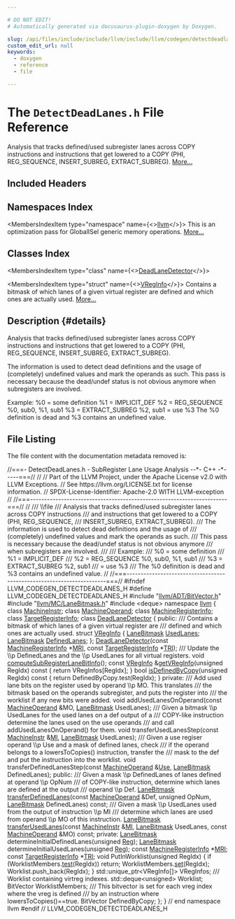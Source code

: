 ```yaml
---

# DO NOT EDIT!
# Automatically generated via docusaurus-plugin-doxygen by Doxygen.

slug: /api/files/include/include/llvm/include/llvm/codegen/detectdeadlanes-h
custom_edit_url: null
keywords:
  - doxygen
  - reference
  - file

---
```





# The `DetectDeadLanes.h` File Reference

<DoxygenPage pluginConfig={pluginConfig}>

Analysis that tracks defined/used subregister lanes across COPY instructions and instructions that get lowered to a COPY (PHI, REG&#95;SEQUENCE, INSERT&#95;SUBREG, EXTRACT&#95;SUBREG). <a href="#details">More...</a>

## Included Headers

<IncludesList>
<IncludesListItem
  filePath="llvm/ADT/BitVector.h"
  permalink="/docs/api/files/include/include/llvm/include/llvm/adt/bitvector-h"
  isLocal="true" />
<IncludesListItem
  filePath="llvm/MC/LaneBitmask.h"
  permalink="/docs/api/files/include/include/llvm/include/llvm/mc/lanebitmask-h"
  isLocal="true" />
<IncludesListItem
  filePath="deque"
  permalink=""
  isLocal="false" />
</IncludesList>

## Namespaces Index

<MembersIndex>

<MembersIndexItem
  type="namespace"
  name={<><a href="/docs/api/namespaces/llvm">llvm</a></>}>
This is an optimization pass for GlobalISel generic memory operations. <a href="/docs/api/namespaces/llvm/#details">More...</a>
</MembersIndexItem>

</MembersIndex>

## Classes Index

<MembersIndex>

<MembersIndexItem
  type="class"
  name={<><a href="/docs/api/classes/llvm/deadlanedetector">DeadLaneDetector</a></>}>
</MembersIndexItem>

<MembersIndexItem
  type="struct"
  name={<><a href="/docs/api/structs/llvm/deadlanedetector/vreginfo">VRegInfo</a></>}>
Contains a bitmask of which lanes of a given virtual register are defined and which ones are actually used. <a href="/docs/api/structs/llvm/deadlanedetector/vreginfo/#details">More...</a>
</MembersIndexItem>

</MembersIndex>

## Description {#details}

Analysis that tracks defined/used subregister lanes across COPY instructions and instructions that get lowered to a COPY (PHI, REG&#95;SEQUENCE, INSERT&#95;SUBREG, EXTRACT&#95;SUBREG).

The information is used to detect dead definitions and the usage of (completely) undefined values and mark the operands as such. This pass is necessary because the dead/undef status is not obvious anymore when subregisters are involved.

Example: %0 = some definition %1 = IMPLICIT&#95;DEF %2 = REG&#95;SEQUENCE %0, sub0, %1, sub1 %3 = EXTRACT&#95;SUBREG %2, sub1 = use %3 The %0 definition is dead and %3 contains an undefined value.

## File Listing

The file content with the documentation metadata removed is:

<ProgramListing>

<Link id="l00001" /><CodeLine lineNumber="1"><Highlight kind="comment">//===- DetectDeadLanes.h - SubRegister Lane Usage Analysis --&#42;- C++ -&#42;-----===//</Highlight><Highlight kind="normal"></Highlight></CodeLine>
<Link id="l00002" /><CodeLine lineNumber="2"><Highlight kind="normal"></Highlight><Highlight kind="comment">//</Highlight><Highlight kind="normal"></Highlight></CodeLine>
<Link id="l00003" /><CodeLine lineNumber="3"><Highlight kind="normal"></Highlight><Highlight kind="comment">// Part of the LLVM Project, under the Apache License v2.0 with LLVM Exceptions.</Highlight><Highlight kind="normal"></Highlight></CodeLine>
<Link id="l00004" /><CodeLine lineNumber="4"><Highlight kind="normal"></Highlight><Highlight kind="comment">// See https://llvm.org/LICENSE.txt for license information.</Highlight><Highlight kind="normal"></Highlight></CodeLine>
<Link id="l00005" /><CodeLine lineNumber="5"><Highlight kind="normal"></Highlight><Highlight kind="comment">// SPDX-License-Identifier: Apache-2.0 WITH LLVM-exception</Highlight><Highlight kind="normal"></Highlight></CodeLine>
<Link id="l00006" /><CodeLine lineNumber="6"><Highlight kind="normal"></Highlight><Highlight kind="comment">//</Highlight><Highlight kind="normal"></Highlight></CodeLine>
<Link id="l00007" /><CodeLine lineNumber="7"><Highlight kind="normal"></Highlight><Highlight kind="comment">//===----------------------------------------------------------------------===//</Highlight><Highlight kind="normal"></Highlight></CodeLine>
<Link id="l00008" /><CodeLine lineNumber="8"><Highlight kind="normal"></Highlight><Highlight kind="comment">//</Highlight><Highlight kind="comment"></Highlight></CodeLine>
<Link id="l00009" /><CodeLine lineNumber="9"><Highlight kind="comment">/// \\file</Highlight></CodeLine>
<Link id="l00010" /><CodeLine lineNumber="10"><Highlight kind="comment">/// Analysis that tracks defined/used subregister lanes across COPY instructions</Highlight></CodeLine>
<Link id="l00011" /><CodeLine lineNumber="11"><Highlight kind="comment">/// and instructions that get lowered to a COPY (PHI, REG&#95;SEQUENCE,</Highlight></CodeLine>
<Link id="l00012" /><CodeLine lineNumber="12"><Highlight kind="comment">/// INSERT&#95;SUBREG, EXTRACT&#95;SUBREG).</Highlight></CodeLine>
<Link id="l00013" /><CodeLine lineNumber="13"><Highlight kind="comment">/// The information is used to detect dead definitions and the usage of</Highlight></CodeLine>
<Link id="l00014" /><CodeLine lineNumber="14"><Highlight kind="comment">/// (completely) undefined values and mark the operands as such.</Highlight></CodeLine>
<Link id="l00015" /><CodeLine lineNumber="15"><Highlight kind="comment">/// This pass is necessary because the dead/undef status is not obvious anymore</Highlight></CodeLine>
<Link id="l00016" /><CodeLine lineNumber="16"><Highlight kind="comment">/// when subregisters are involved.</Highlight></CodeLine>
<Link id="l00017" /><CodeLine lineNumber="17"><Highlight kind="comment">///</Highlight></CodeLine>
<Link id="l00018" /><CodeLine lineNumber="18"><Highlight kind="comment">/// Example:</Highlight></CodeLine>
<Link id="l00019" /><CodeLine lineNumber="19"><Highlight kind="comment">///    %0 = some definition</Highlight></CodeLine>
<Link id="l00020" /><CodeLine lineNumber="20"><Highlight kind="comment">///    %1 = IMPLICIT&#95;DEF</Highlight></CodeLine>
<Link id="l00021" /><CodeLine lineNumber="21"><Highlight kind="comment">///    %2 = REG&#95;SEQUENCE %0, sub0, %1, sub1</Highlight></CodeLine>
<Link id="l00022" /><CodeLine lineNumber="22"><Highlight kind="comment">///    %3 = EXTRACT&#95;SUBREG %2, sub1</Highlight></CodeLine>
<Link id="l00023" /><CodeLine lineNumber="23"><Highlight kind="comment">///       = use %3</Highlight></CodeLine>
<Link id="l00024" /><CodeLine lineNumber="24"><Highlight kind="comment">/// The %0 definition is dead and %3 contains an undefined value.</Highlight><Highlight kind="normal"></Highlight></CodeLine>
<Link id="l00025" /><CodeLine lineNumber="25"><Highlight kind="normal"></Highlight><Highlight kind="comment">//</Highlight><Highlight kind="normal"></Highlight></CodeLine>
<Link id="l00026" /><CodeLine lineNumber="26"><Highlight kind="normal"></Highlight><Highlight kind="comment">//===----------------------------------------------------------------------===//</Highlight><Highlight kind="normal"></Highlight></CodeLine>
<Link id="l00027" /><CodeLine lineNumber="27"><Highlight kind="normal"></Highlight></CodeLine>
<Link id="l00028" /><CodeLine lineNumber="28"><Highlight kind="normal"></Highlight><Highlight kind="preprocessor">#ifndef LLVM&#95;CODEGEN&#95;DETECTDEADLANES&#95;H</Highlight><Highlight kind="normal"></Highlight></CodeLine>
<Link id="l00029" /><CodeLine lineNumber="29"><Highlight kind="normal"></Highlight><Highlight kind="preprocessor">#define LLVM&#95;CODEGEN&#95;DETECTDEADLANES&#95;H</Highlight><Highlight kind="normal"></Highlight></CodeLine>
<Link id="l00030" /><CodeLine lineNumber="30"><Highlight kind="normal"></Highlight></CodeLine>
<Link id="l00031" /><CodeLine lineNumber="31"><Highlight kind="normal"></Highlight><Highlight kind="preprocessor">#include &quot;<a href="/docs/api/files/include/include/llvm/include/llvm/adt/bitvector-h">llvm/ADT/BitVector.h</a>&quot;</Highlight><Highlight kind="normal"></Highlight></CodeLine>
<Link id="l00032" /><CodeLine lineNumber="32"><Highlight kind="normal"></Highlight><Highlight kind="preprocessor">#include &quot;<a href="/docs/api/files/include/include/llvm/include/llvm/mc/lanebitmask-h">llvm/MC/LaneBitmask.h</a>&quot;</Highlight><Highlight kind="normal"></Highlight></CodeLine>
<Link id="l00033" /><CodeLine lineNumber="33"><Highlight kind="normal"></Highlight><Highlight kind="preprocessor">#include &lt;deque&gt;</Highlight><Highlight kind="normal"></Highlight></CodeLine>
<Link id="l00034" /><CodeLine lineNumber="34"><Highlight kind="normal"></Highlight></CodeLine>
<Link id="l00035" /><CodeLine lineNumber="35"><Highlight kind="normal"></Highlight><Highlight kind="keyword">namespace </Highlight><Highlight kind="normal"><a href="/docs/api/namespaces/llvm">llvm</a> &#123;</Highlight></CodeLine>
<Link id="l00036" /><CodeLine lineNumber="36"><Highlight kind="normal"></Highlight></CodeLine>
<Link id="l00037" /><CodeLine lineNumber="37"><Highlight kind="normal"></Highlight><Highlight kind="keyword">class </Highlight><Highlight kind="normal"><a href="/docs/api/classes/llvm/machineinstr">MachineInstr</a>;</Highlight></CodeLine>
<Link id="l00038" /><CodeLine lineNumber="38"><Highlight kind="normal"></Highlight><Highlight kind="keyword">class </Highlight><Highlight kind="normal"><a href="/docs/api/classes/llvm/machineoperand">MachineOperand</a>;</Highlight></CodeLine>
<Link id="l00039" /><CodeLine lineNumber="39"><Highlight kind="normal"></Highlight><Highlight kind="keyword">class </Highlight><Highlight kind="normal"><a href="/docs/api/classes/llvm/machineregisterinfo">MachineRegisterInfo</a>;</Highlight></CodeLine>
<Link id="l00040" /><CodeLine lineNumber="40"><Highlight kind="normal"></Highlight><Highlight kind="keyword">class </Highlight><Highlight kind="normal"><a href="/docs/api/classes/llvm/targetregisterinfo">TargetRegisterInfo</a>;</Highlight></CodeLine>
<Link id="l00041" /><CodeLine lineNumber="41"><Highlight kind="normal"></Highlight></CodeLine>
<Link id="l00042" /><CodeLine lineNumber="42" lineLink="/docs/api/classes/llvm/deadlanedetector"><Highlight kind="normal"></Highlight><Highlight kind="keyword">class </Highlight><Highlight kind="normal"><a href="/docs/api/classes/llvm/deadlanedetector/#a56ad46a86e98bacc679085d4dde19c09">DeadLaneDetector</a> &#123;</Highlight></CodeLine>
<Link id="l00043" /><CodeLine lineNumber="43"><Highlight kind="normal"></Highlight><Highlight kind="keyword">public</Highlight><Highlight kind="normal">:</Highlight><Highlight kind="comment"></Highlight></CodeLine>
<Link id="l00044" /><CodeLine lineNumber="44"><Highlight kind="comment">  /// Contains a bitmask of which lanes of a given virtual register are</Highlight></CodeLine>
<Link id="l00045" /><CodeLine lineNumber="45"><Highlight kind="comment">  /// defined and which ones are actually used.</Highlight><Highlight kind="normal"></Highlight></CodeLine>
<Link id="l00046" /><CodeLine lineNumber="46" lineLink="/docs/api/structs/llvm/deadlanedetector/vreginfo"><Highlight kind="normal">  </Highlight><Highlight kind="keyword">struct </Highlight><Highlight kind="normal"><a href="/docs/api/structs/llvm/deadlanedetector/vreginfo">VRegInfo</a> &#123;</Highlight></CodeLine>
<Link id="l00047" /><CodeLine lineNumber="47" lineLink="/docs/api/structs/llvm/deadlanedetector/vreginfo/#a27d43e7f2ca86bb62e324607b883ff83"><Highlight kind="normal">    <a href="/docs/api/structs/llvm/lanebitmask">LaneBitmask</a> <a href="/docs/api/structs/llvm/deadlanedetector/vreginfo/#a27d43e7f2ca86bb62e324607b883ff83">UsedLanes</a>;</Highlight></CodeLine>
<Link id="l00048" /><CodeLine lineNumber="48" lineLink="/docs/api/structs/llvm/deadlanedetector/vreginfo/#ab5cc16c5db0dad4323f6fe4f60d7eb86"><Highlight kind="normal">    <a href="/docs/api/structs/llvm/lanebitmask">LaneBitmask</a> <a href="/docs/api/structs/llvm/deadlanedetector/vreginfo/#ab5cc16c5db0dad4323f6fe4f60d7eb86">DefinedLanes</a>;</Highlight></CodeLine>
<Link id="l00049" /><CodeLine lineNumber="49"><Highlight kind="normal">  &#125;;</Highlight></CodeLine>
<Link id="l00050" /><CodeLine lineNumber="50"><Highlight kind="normal"></Highlight></CodeLine>
<Link id="l00051" /><CodeLine lineNumber="51"><Highlight kind="normal">  <a href="/docs/api/classes/llvm/deadlanedetector/#a56ad46a86e98bacc679085d4dde19c09">DeadLaneDetector</a>(</Highlight><Highlight kind="keyword">const</Highlight><Highlight kind="normal"> <a href="/docs/api/classes/llvm/machineregisterinfo">MachineRegisterInfo</a> &#42;<a href="/docs/api/files/lib/lib/target/lib/target/aarch64/aarch64advsimdscalarpass-cpp/#aacd2ab195054a3e6a74bfbb9d5d571c8">MRI</a>,</Highlight></CodeLine>
<Link id="l00052" /><CodeLine lineNumber="52"><Highlight kind="normal">                   </Highlight><Highlight kind="keyword">const</Highlight><Highlight kind="normal"> <a href="/docs/api/classes/llvm/targetregisterinfo">TargetRegisterInfo</a> &#42;<a href="/docs/api/files/lib/lib/codegen/machinesink-cpp/#a0f36ed1bc17fc1aa97fe291c439a0698">TRI</a>);</Highlight></CodeLine>
<Link id="l00053" /><CodeLine lineNumber="53"><Highlight kind="normal"></Highlight><Highlight kind="comment"></Highlight></CodeLine>
<Link id="l00054" /><CodeLine lineNumber="54"><Highlight kind="comment">  /// Update the \\p DefinedLanes and the \\p UsedLanes for all virtual registers.</Highlight><Highlight kind="normal"></Highlight></CodeLine>
<Link id="l00055" /><CodeLine lineNumber="55"><Highlight kind="normal">  </Highlight><Highlight kind="keywordtype">void</Highlight><Highlight kind="normal"> <a href="/docs/api/classes/llvm/deadlanedetector/#a1a88b4246b710c6aa48b42fe8c912fd3">computeSubRegisterLaneBitInfo</a>();</Highlight></CodeLine>
<Link id="l00056" /><CodeLine lineNumber="56"><Highlight kind="normal"></Highlight></CodeLine>
<Link id="l00057" /><CodeLine lineNumber="57" lineLink="/docs/api/classes/llvm/deadlanedetector/#ad455392b3cc88b5fd25c9169bac734cc"><Highlight kind="normal">  </Highlight><Highlight kind="keyword">const</Highlight><Highlight kind="normal"> <a href="/docs/api/structs/llvm/deadlanedetector/vreginfo">VRegInfo</a> &amp;<a href="/docs/api/classes/llvm/deadlanedetector/#ad455392b3cc88b5fd25c9169bac734cc">getVRegInfo</a>(</Highlight><Highlight kind="keywordtype">unsigned</Highlight><Highlight kind="normal"> RegIdx)</Highlight><Highlight kind="keyword"> const </Highlight><Highlight kind="normal">&#123;</Highlight></CodeLine>
<Link id="l00058" /><CodeLine lineNumber="58"><Highlight kind="normal">    </Highlight><Highlight kind="keywordflow">return</Highlight><Highlight kind="normal"> VRegInfos&#91;RegIdx&#93;;</Highlight></CodeLine>
<Link id="l00059" /><CodeLine lineNumber="59"><Highlight kind="normal">  &#125;</Highlight></CodeLine>
<Link id="l00060" /><CodeLine lineNumber="60"><Highlight kind="normal"></Highlight></CodeLine>
<Link id="l00061" /><CodeLine lineNumber="61" lineLink="/docs/api/classes/llvm/deadlanedetector/#a9ec138de3b8b6deaf4b31745f3019339"><Highlight kind="normal">  </Highlight><Highlight kind="keywordtype">bool</Highlight><Highlight kind="normal"> <a href="/docs/api/classes/llvm/deadlanedetector/#a9ec138de3b8b6deaf4b31745f3019339">isDefinedByCopy</a>(</Highlight><Highlight kind="keywordtype">unsigned</Highlight><Highlight kind="normal"> RegIdx)</Highlight><Highlight kind="keyword"> const </Highlight><Highlight kind="normal">&#123;</Highlight></CodeLine>
<Link id="l00062" /><CodeLine lineNumber="62"><Highlight kind="normal">    </Highlight><Highlight kind="keywordflow">return</Highlight><Highlight kind="normal"> DefinedByCopy.test(RegIdx);</Highlight></CodeLine>
<Link id="l00063" /><CodeLine lineNumber="63"><Highlight kind="normal">  &#125;</Highlight></CodeLine>
<Link id="l00064" /><CodeLine lineNumber="64"><Highlight kind="normal"></Highlight></CodeLine>
<Link id="l00065" /><CodeLine lineNumber="65"><Highlight kind="normal"></Highlight><Highlight kind="keyword">private</Highlight><Highlight kind="normal">:</Highlight><Highlight kind="comment"></Highlight></CodeLine>
<Link id="l00066" /><CodeLine lineNumber="66"><Highlight kind="comment">  /// Add used lane bits on the register used by operand \\p MO. This translates</Highlight></CodeLine>
<Link id="l00067" /><CodeLine lineNumber="67"><Highlight kind="comment">  /// the bitmask based on the operands subregister, and puts the register into</Highlight></CodeLine>
<Link id="l00068" /><CodeLine lineNumber="68"><Highlight kind="comment">  /// the worklist if any new bits were added.</Highlight><Highlight kind="normal"></Highlight></CodeLine>
<Link id="l00069" /><CodeLine lineNumber="69"><Highlight kind="normal">  </Highlight><Highlight kind="keywordtype">void</Highlight><Highlight kind="normal"> addUsedLanesOnOperand(</Highlight><Highlight kind="keyword">const</Highlight><Highlight kind="normal"> <a href="/docs/api/classes/llvm/machineoperand">MachineOperand</a> &amp;MO, <a href="/docs/api/structs/llvm/lanebitmask">LaneBitmask</a> UsedLanes);</Highlight></CodeLine>
<Link id="l00070" /><CodeLine lineNumber="70"><Highlight kind="normal"></Highlight><Highlight kind="comment"></Highlight></CodeLine>
<Link id="l00071" /><CodeLine lineNumber="71"><Highlight kind="comment">  /// Given a bitmask \\p UsedLanes for the used lanes on a def output of a</Highlight></CodeLine>
<Link id="l00072" /><CodeLine lineNumber="72"><Highlight kind="comment">  /// COPY-like instruction determine the lanes used on the use operands</Highlight></CodeLine>
<Link id="l00073" /><CodeLine lineNumber="73"><Highlight kind="comment">  /// and call addUsedLanesOnOperand() for them.</Highlight><Highlight kind="normal"></Highlight></CodeLine>
<Link id="l00074" /><CodeLine lineNumber="74"><Highlight kind="normal">  </Highlight><Highlight kind="keywordtype">void</Highlight><Highlight kind="normal"> transferUsedLanesStep(</Highlight><Highlight kind="keyword">const</Highlight><Highlight kind="normal"> <a href="/docs/api/classes/llvm/machineinstr">MachineInstr</a> &amp;<a href="/docs/api/files/lib/lib/codegen/lib/codegen/globalisel/irtranslator-cpp/#abe44dfdea65b4f7e11e0a608ab708b76">MI</a>, <a href="/docs/api/structs/llvm/lanebitmask">LaneBitmask</a> UsedLanes);</Highlight></CodeLine>
<Link id="l00075" /><CodeLine lineNumber="75"><Highlight kind="normal"></Highlight><Highlight kind="comment"></Highlight></CodeLine>
<Link id="l00076" /><CodeLine lineNumber="76"><Highlight kind="comment">  /// Given a use regiser operand \\p Use and a mask of defined lanes, check</Highlight></CodeLine>
<Link id="l00077" /><CodeLine lineNumber="77"><Highlight kind="comment">  /// if the operand belongs to a lowersToCopies() instruction, transfer the</Highlight></CodeLine>
<Link id="l00078" /><CodeLine lineNumber="78"><Highlight kind="comment">  /// mask to the def and put the instruction into the worklist.</Highlight><Highlight kind="normal"></Highlight></CodeLine>
<Link id="l00079" /><CodeLine lineNumber="79"><Highlight kind="normal">  </Highlight><Highlight kind="keywordtype">void</Highlight><Highlight kind="normal"> transferDefinedLanesStep(</Highlight><Highlight kind="keyword">const</Highlight><Highlight kind="normal"> <a href="/docs/api/classes/llvm/machineoperand">MachineOperand</a> &amp;<a href="/docs/api/classes/llvm/use">Use</a>,</Highlight></CodeLine>
<Link id="l00080" /><CodeLine lineNumber="80"><Highlight kind="normal">                                <a href="/docs/api/structs/llvm/lanebitmask">LaneBitmask</a> DefinedLanes);</Highlight></CodeLine>
<Link id="l00081" /><CodeLine lineNumber="81"><Highlight kind="normal"></Highlight></CodeLine>
<Link id="l00082" /><CodeLine lineNumber="82"><Highlight kind="normal"></Highlight><Highlight kind="keyword">public</Highlight><Highlight kind="normal">:</Highlight><Highlight kind="comment"></Highlight></CodeLine>
<Link id="l00083" /><CodeLine lineNumber="83"><Highlight kind="comment">  /// Given a mask \\p DefinedLanes of lanes defined at operand \\p OpNum</Highlight></CodeLine>
<Link id="l00084" /><CodeLine lineNumber="84"><Highlight kind="comment">  /// of COPY-like instruction, determine which lanes are defined at the output</Highlight></CodeLine>
<Link id="l00085" /><CodeLine lineNumber="85"><Highlight kind="comment">  /// operand \\p Def.</Highlight><Highlight kind="normal"></Highlight></CodeLine>
<Link id="l00086" /><CodeLine lineNumber="86"><Highlight kind="normal">  <a href="/docs/api/structs/llvm/lanebitmask">LaneBitmask</a> <a href="/docs/api/classes/llvm/deadlanedetector/#aa77e90c3a572d0523249dc6b27e6f10a">transferDefinedLanes</a>(</Highlight><Highlight kind="keyword">const</Highlight><Highlight kind="normal"> <a href="/docs/api/classes/llvm/machineoperand">MachineOperand</a> &amp;Def, </Highlight><Highlight kind="keywordtype">unsigned</Highlight><Highlight kind="normal"> OpNum,</Highlight></CodeLine>
<Link id="l00087" /><CodeLine lineNumber="87"><Highlight kind="normal">                                   <a href="/docs/api/structs/llvm/lanebitmask">LaneBitmask</a> DefinedLanes) </Highlight><Highlight kind="keyword">const</Highlight><Highlight kind="normal">;</Highlight></CodeLine>
<Link id="l00088" /><CodeLine lineNumber="88"><Highlight kind="normal"></Highlight><Highlight kind="comment"></Highlight></CodeLine>
<Link id="l00089" /><CodeLine lineNumber="89"><Highlight kind="comment">  /// Given a mask \\p UsedLanes used from the output of instruction \\p MI</Highlight></CodeLine>
<Link id="l00090" /><CodeLine lineNumber="90"><Highlight kind="comment">  /// determine which lanes are used from operand \\p MO of this instruction.</Highlight><Highlight kind="normal"></Highlight></CodeLine>
<Link id="l00091" /><CodeLine lineNumber="91"><Highlight kind="normal">  <a href="/docs/api/structs/llvm/lanebitmask">LaneBitmask</a> <a href="/docs/api/classes/llvm/deadlanedetector/#a0507a9e0fb3ad8b5cbe21a6f19c8714c">transferUsedLanes</a>(</Highlight><Highlight kind="keyword">const</Highlight><Highlight kind="normal"> <a href="/docs/api/classes/llvm/machineinstr">MachineInstr</a> &amp;<a href="/docs/api/files/lib/lib/codegen/lib/codegen/globalisel/irtranslator-cpp/#abe44dfdea65b4f7e11e0a608ab708b76">MI</a>, <a href="/docs/api/structs/llvm/lanebitmask">LaneBitmask</a> UsedLanes,</Highlight></CodeLine>
<Link id="l00092" /><CodeLine lineNumber="92"><Highlight kind="normal">                                </Highlight><Highlight kind="keyword">const</Highlight><Highlight kind="normal"> <a href="/docs/api/classes/llvm/machineoperand">MachineOperand</a> &amp;MO) </Highlight><Highlight kind="keyword">const</Highlight><Highlight kind="normal">;</Highlight></CodeLine>
<Link id="l00093" /><CodeLine lineNumber="93"><Highlight kind="normal"></Highlight></CodeLine>
<Link id="l00094" /><CodeLine lineNumber="94"><Highlight kind="normal"></Highlight><Highlight kind="keyword">private</Highlight><Highlight kind="normal">:</Highlight></CodeLine>
<Link id="l00095" /><CodeLine lineNumber="95"><Highlight kind="normal">  <a href="/docs/api/structs/llvm/lanebitmask">LaneBitmask</a> determineInitialDefinedLanes(</Highlight><Highlight kind="keywordtype">unsigned</Highlight><Highlight kind="normal"> <a href="/docs/api/files/lib/lib/codegen/machinesink-cpp/#a359e1ff26f6d466d927a61aae45b05c3">Reg</a>);</Highlight></CodeLine>
<Link id="l00096" /><CodeLine lineNumber="96"><Highlight kind="normal">  <a href="/docs/api/structs/llvm/lanebitmask">LaneBitmask</a> determineInitialUsedLanes(</Highlight><Highlight kind="keywordtype">unsigned</Highlight><Highlight kind="normal"> <a href="/docs/api/files/lib/lib/codegen/machinesink-cpp/#a359e1ff26f6d466d927a61aae45b05c3">Reg</a>);</Highlight></CodeLine>
<Link id="l00097" /><CodeLine lineNumber="97"><Highlight kind="normal"></Highlight></CodeLine>
<Link id="l00098" /><CodeLine lineNumber="98"><Highlight kind="normal">  </Highlight><Highlight kind="keyword">const</Highlight><Highlight kind="normal"> <a href="/docs/api/classes/llvm/machineregisterinfo">MachineRegisterInfo</a> &#42;<a href="/docs/api/files/lib/lib/target/lib/target/aarch64/aarch64advsimdscalarpass-cpp/#aacd2ab195054a3e6a74bfbb9d5d571c8">MRI</a>;</Highlight></CodeLine>
<Link id="l00099" /><CodeLine lineNumber="99"><Highlight kind="normal">  </Highlight><Highlight kind="keyword">const</Highlight><Highlight kind="normal"> <a href="/docs/api/classes/llvm/targetregisterinfo">TargetRegisterInfo</a> &#42;<a href="/docs/api/files/lib/lib/codegen/machinesink-cpp/#a0f36ed1bc17fc1aa97fe291c439a0698">TRI</a>;</Highlight></CodeLine>
<Link id="l00100" /><CodeLine lineNumber="100"><Highlight kind="normal"></Highlight></CodeLine>
<Link id="l00101" /><CodeLine lineNumber="101"><Highlight kind="normal">  </Highlight><Highlight kind="keywordtype">void</Highlight><Highlight kind="normal"> PutInWorklist(</Highlight><Highlight kind="keywordtype">unsigned</Highlight><Highlight kind="normal"> RegIdx) &#123;</Highlight></CodeLine>
<Link id="l00102" /><CodeLine lineNumber="102"><Highlight kind="normal">    </Highlight><Highlight kind="keywordflow">if</Highlight><Highlight kind="normal"> (WorklistMembers.<a href="/docs/api/classes/llvm/bitvector/#a15d63c566878e964c19139b2c76c0dab">test</a>(RegIdx))</Highlight></CodeLine>
<Link id="l00103" /><CodeLine lineNumber="103"><Highlight kind="normal">      </Highlight><Highlight kind="keywordflow">return</Highlight><Highlight kind="normal">;</Highlight></CodeLine>
<Link id="l00104" /><CodeLine lineNumber="104"><Highlight kind="normal">    WorklistMembers.<a href="/docs/api/classes/llvm/bitvector/#a62237ebe27691377a942abe7446332ec">set</a>(RegIdx);</Highlight></CodeLine>
<Link id="l00105" /><CodeLine lineNumber="105"><Highlight kind="normal">    Worklist.push&#95;back(RegIdx);</Highlight></CodeLine>
<Link id="l00106" /><CodeLine lineNumber="106"><Highlight kind="normal">  &#125;</Highlight></CodeLine>
<Link id="l00107" /><CodeLine lineNumber="107"><Highlight kind="normal"></Highlight></CodeLine>
<Link id="l00108" /><CodeLine lineNumber="108"><Highlight kind="normal">  std::unique&#95;ptr&lt;VRegInfo&#91;&#93;&gt; VRegInfos;</Highlight><Highlight kind="comment"></Highlight></CodeLine>
<Link id="l00109" /><CodeLine lineNumber="109"><Highlight kind="comment">  /// Worklist containing virtreg indexes.</Highlight><Highlight kind="normal"></Highlight></CodeLine>
<Link id="l00110" /><CodeLine lineNumber="110"><Highlight kind="normal">  std::deque&lt;unsigned&gt; Worklist;</Highlight></CodeLine>
<Link id="l00111" /><CodeLine lineNumber="111"><Highlight kind="normal">  BitVector WorklistMembers;</Highlight><Highlight kind="comment"></Highlight></CodeLine>
<Link id="l00112" /><CodeLine lineNumber="112"><Highlight kind="comment">  /// This bitvector is set for each vreg index where the vreg is defined</Highlight></CodeLine>
<Link id="l00113" /><CodeLine lineNumber="113"><Highlight kind="comment">  /// by an instruction where lowersToCopies()==true.</Highlight><Highlight kind="normal"></Highlight></CodeLine>
<Link id="l00114" /><CodeLine lineNumber="114"><Highlight kind="normal">  BitVector DefinedByCopy;</Highlight></CodeLine>
<Link id="l00115" /><CodeLine lineNumber="115"><Highlight kind="normal">&#125;;</Highlight></CodeLine>
<Link id="l00116" /><CodeLine lineNumber="116"><Highlight kind="normal"></Highlight></CodeLine>
<Link id="l00117" /><CodeLine lineNumber="117"><Highlight kind="normal">&#125; </Highlight><Highlight kind="comment">// end namespace llvm</Highlight><Highlight kind="normal"></Highlight></CodeLine>
<Link id="l00118" /><CodeLine lineNumber="118"><Highlight kind="normal"></Highlight></CodeLine>
<Link id="l00119" /><CodeLine lineNumber="119"><Highlight kind="normal"></Highlight><Highlight kind="preprocessor">#endif </Highlight><Highlight kind="comment">// LLVM&#95;CODEGEN&#95;DETECTDEADLANES&#95;H</Highlight><Highlight kind="normal"></Highlight></CodeLine>

</ProgramListing>

</DoxygenPage>
